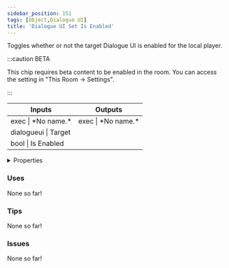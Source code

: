 ```yaml
---
sidebar_position: 151
tags: [Object,Dialogue UI]
title: 'Dialogue UI Set Is Enabled'
---
```


Toggles whether or not the target Dialogue UI is enabled for the local player.

:::caution BETA

This chip requires beta content to be enabled in the room. You can access the setting in "This Room -> Settings".

:::

<IChip uuid="a348af16-bd74-4da6-a3e1-1bf1e2456eba"/>

<table><thead><tr><th>Inputs</th><th>Outputs</th></tr></thead><tbody><tr><td>exec | *No name.*</td><td>exec | *No name.*</td></tr><tr><td>dialogueui | Target</td><td /></tr><tr><td>bool | Is Enabled</td><td /></tr></tbody></table>

<details>
  <summary>Properties</summary>
  <div>
    <div>
    <table>
      <tbody>
        <tr>
          <td>Is beta required?</td>
          <td>Yes</td>
        </tr>
        <tr>
          <td>Is chip a trolling risk?</td>
          <td>No</td>
        </tr>
        <tr>
          <td>Is chip a role assignment risk?</td>
          <td>No</td>
        </tr>
        <tr>
          <td>Chip UUID</td>
          <td>a348af16-bd74-4da6-a3e1-1bf1e2456eba</td>
        </tr>
        <tr>
          <td>Room availability</td>
          <td>Available everywhere</td>
        </tr>
      </tbody>
    </table>
    </div>
  </div>
</details>

### Uses

None so far!

### Tips

None so far!

### Issues

None so far!